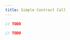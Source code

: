 ```yaml
---
title: Simple Contract Call
---
```



<RunnableCode>

<!-- embedme simple-contract-call.beacon.ts -->

```ts
// TODO
```

<!-- embedme simple-contract-call.taquito.ts -->

```ts
// TODO
```

</RunnableCode>
